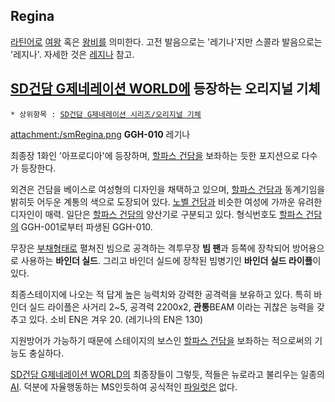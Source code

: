 == Regina ==
[[라틴어]]로 [[여왕]] 혹은 [[왕비]]를 의미한다. 고전 발음으로는 '레기나'지만 스콜라 발음으로는 '레지나'. 자세한 것은 [[레지나]] 참고.

== [[SD건담 G제네레이션 WORLD]]에 등장하는 오리지널 기체 ==
 * 상위항목 : [[SD건담 G제네레이션 시리즈/오리지널 기체]]

attachment:/smRegina.png
'''GGH-010''' 레기나

최종장 1화인 '아프로디아'에 등장하며, [[할파스 건담]]을 보좌하는 듯한 포지션으로 다수가 등장한다. 

외견은 건담을 베이스로 여성형의 디자인을 채택하고 있으며, [[할파스 건담]]과 동계기임을 밝히듯 어두운 계통의 색으로 도장되어 있다. [[노벨 건담]]과 비슷한 여성에 가까운 유려한 디자인이 매력. 일단은 [[할파스 건담]]의 양산기로 구분되고 있다. 형식번호도 [[할파스 건담]]의 GGH-001로부터 파생된 GGH-010.

무장은 [[부채]]형태로 펼쳐진 빔으로 공격하는 격투무장 '''빔 팬'''과 등쪽에 장착되어 방어용으로 사용하는 '''바인더 실드'''. 그리고 바인더 실드에 장착된 빔병기인 '''바인더 실드 라이플'''이 있다. 

최종스테이지에 나오는 적 답게 높은 능력치와 강력한 공격력을 보유하고 있다. 특히 바인더 실드 라이플은 사거리 2~5, 공격력 2200x2, '''관통'''BEAM 이라는 귀찮은 능력을 갖추고 있다. 소비 EN은 겨우 20. (레기나의 EN은 130)

지원방어가 가능하기 때문에 스테이지의 보스인 [[할파스 건담]]을 보좌하는 적으로써의 기능도 충실하다. 

[[SD건담 G제네레이션 WORLD]]의 최종장들이 그렇듯, 적들은 뉴로라고 불리우는 일종의 [[AI]]. 덕분에 자율행동하는 MS인듯하여 공식적인 [[파일럿]]은 없다.

